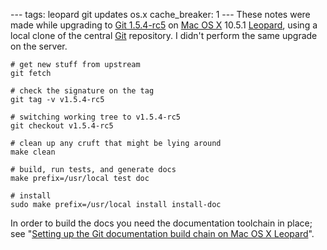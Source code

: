 ---
tags: leopard git updates os.x
cache_breaker: 1
---
These notes were made while upgrading to [[Git 1.5.4-rc5]] on [[Mac OS X]] 10.5.1 [[Leopard]], using a local clone of the central [[Git]] repository. I didn't perform the same upgrade on the server.

<pre># get new stuff from upstream
git fetch

# check the signature on the tag
git tag -v v1.5.4-rc5

# switching working tree to v1.5.4-rc5
git checkout v1.5.4-rc5

# clean up any cruft that might be lying around
make clean

# build, run tests, and generate docs
make prefix=/usr/local test doc

# install
sudo make prefix=/usr/local install install-doc</pre>

In order to build the docs you need the documentation toolchain in place; see "[[Setting up the Git documentation build chain on Mac OS X Leopard]]".
